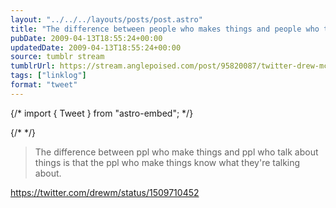 ```yaml
---
layout: "../../../layouts/posts/post.astro"
title: "The difference between people who makes things and people who talk about things"
pubDate: 2009-04-13T18:55:24+00:00
updatedDate: 2009-04-13T18:55:24+00:00
source: tumblr stream
tumblrUrl: https://stream.anglepoised.com/post/95820087/twitter-drew-mclellan-the-difference-between
tags: ["linklog"]
format: "tweet"
---
```


{/* import { Tweet } from "astro-embed"; */}

{/* <Tweet id="https://twitter.com/drewm/status/1509710452" /> */}

> The difference between ppl who make things and ppl who talk about things is that the ppl who make things know what they're talking about.

https://twitter.com/drewm/status/1509710452
